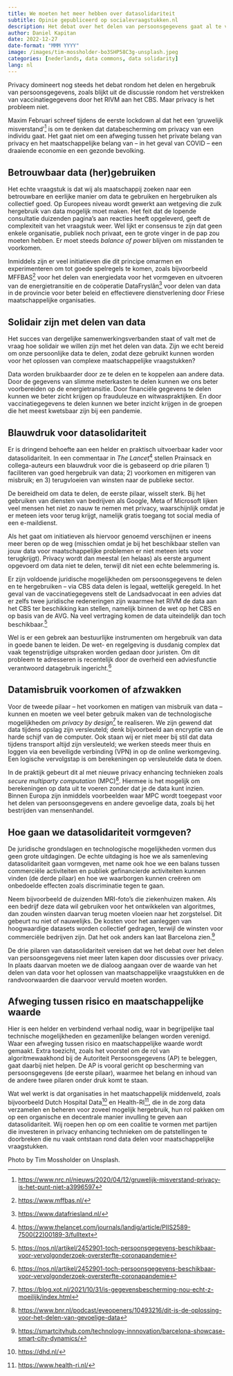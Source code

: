 ```yaml
---
title: We moeten het meer hebben over datasolidariteit
subtitle: Opinie gepubliceerd op socialevraagstukken.nl
description: Het debat over het delen van persoonsgegevens gaat al te vaak over privacy. We moeten het meer hebben over de maatschappelijke waarde van data delen, over datasolidariteit.
author: Daniel Kapitan
date: 2022-12-27
date-format: "MMM YYYY"
image: /images/tim-mossholder-bo3SHP58C3g-unsplash.jpeg
categories: [nederlands, data commons, data solidarity]
lang: nl
---
```

Privacy domineert nog steeds het debat rondom het delen en hergebruik van persoonsgegevens, zoals blijkt uit de discussie rondom het verstrekken van vaccinatiegegevens door het RIVM aan het CBS. Maar privacy is het probleem niet.

Maxim Februari schreef tijdens de eerste lockdown al dat het een ‘gruwelijk misverstand’[^1] is om te denken dat databescherming om privacy van een individu gaat. Het gaat niet om een afweging tussen het private belang van privacy en het maatschappelijke belang van – in het geval van COVID – een draaiende economie en een gezonde bevolking.

## Betrouwbaar data (her)gebruiken

Het echte vraagstuk is dat wij als maatschappij zoeken naar een betrouwbare en eerlijke manier om data te gebruiken en hergebruiken als collectief goed. Op Europees niveau wordt gewerkt aan wetgeving die zulk hergebruik van data mogelijk moet maken. Het feit dat de lopende consultatie duizenden pagina’s aan reacties heeft opgeleverd, geeft de complexiteit van het vraagstuk weer. Wel lijkt er consensus te zijn dat geen enkele organisatie, publiek noch privaat, een te grote vinger in de pap zou moeten hebben. Er moet steeds _balance of power_ blijven om misstanden te voorkomen.

Inmiddels zijn er veel initiatieven die dit principe omarmen en experimenteren om tot goede spelregels te komen, zoals bijvoorbeeld MFFBAS[^2] voor het delen van energiedata voor het vormgeven en uitvoeren van de energietransitie en de coöperatie DataFryslân[^3] voor delen van data in de provincie voor beter beleid en effectievere dienstverlening door Friese maatschappelijke organisaties.

## Solidair zijn met delen van data

Het succes van dergelijke samenwerkingsverbanden staat of valt met de vraag hoe solidair we willen zijn met het delen van data. Zijn we echt bereid om onze persoonlijke data te delen, zodat deze gebruikt kunnen worden voor het oplossen van complexe maatschappelijke vraagstukken?

Data worden bruikbaarder door ze te delen en te koppelen aan andere data. Door de gegevens van slimme meterkasten te delen kunnen we ons beter voorbereiden op de energietransitie. Door financiële gegevens te delen kunnen we beter zicht krijgen op frauduleuze en witwaspraktijken. En door vaccinatiegegevens te delen kunnen we beter inzicht krijgen in de groepen die het meest kwetsbaar zijn bij een pandemie.

## Blauwdruk voor datasolidariteit

Er is dringend behoefte aan een helder en praktisch uitvoerbaar kader voor datasolidariteit. In een commentaar in _The Lancet_[^4] stellen Prainsack en collega-auteurs een blauwdruk voor die is gebaseerd op drie pilaren 1) faciliteren van goed hergebruik van data; 2) voorkomen en mitigeren van misbruik; en 3) terugvloeien van winsten naar de publieke sector.

De bereidheid om data te delen, de eerste pilaar, wisselt sterk. Bij het gebruiken van diensten van bedrijven als Google, Meta of Microsoft lijken veel mensen het niet zo nauw te nemen met privacy, waarschijnlijk omdat je er meteen iets voor terug krijgt, namelijk gratis toegang tot social media of een e-maildienst.

Als het gaat om initiatieven als hiervoor genoemd verschijnen er ineens meer beren op de weg (misschien omdat je bij het beschikbaar stellen van jouw data voor maatschappelijke problemen er niet meteen iets voor terugkrijgt). Privacy wordt dan meestal (en helaas) als eerste argument opgevoerd om data niet te delen, terwijl dit niet een echte belemmering is.

Er zijn voldoende juridische mogelijkheden om persoonsgegevens te delen en te hergebruiken – via CBS data delen is legaal, wettelijk geregeld. In het geval van de vaccinatiegegevens stelt de Landsadvocaat in een advies dat er zelfs twee juridische redeneringen zijn waarmee het RIVM de data aan het CBS ter beschikking kan stellen, namelijk binnen de wet op het CBS en op basis van de AVG. Na veel vertraging komen de data uiteindelijk dan toch beschikbaar.[^5]

Wel is er een gebrek aan bestuurlijke instrumenten om hergebruik van data in goede banen te leiden. De wet- en regelgeving is dusdanig complex dat vaak tegenstrijdige uitspraken worden gedaan door juristen. Om dit probleem te adresseren is recentelijk door de overheid een adviesfunctie verantwoord datagebruik ingericht.[^6]

## Datamisbruik voorkomen of afzwakken

Voor de tweede pilaar – het voorkomen en matigen van misbruik van data – kunnen en moeten we veel beter gebruik maken van de technologische mogelijkheden om _privacy by design_[^7] te realiseren. We zijn gewend dat data tijdens opslag zijn versleuteld; denk bijvoorbeeld aan encryptie van de harde schijf van de computer. Ook staan wij er niet meer bij stil dat data tijdens transport altijd zijn versleuteld; we werken steeds meer thuis en loggen via een beveiligde verbinding (VPN) in op de online werkomgeving. Een logische vervolgstap is om berekeningen op versleutelde data te doen.

In de praktijk gebeurt dit al met nieuwe privacy enhancing technieken zoals _secure multiparty computation_ (MPC)[^8]. Hiermee is het mogelijk om berekeningen op data uit te voeren zonder dat je de data kunt inzien. Binnen Europa zijn inmiddels voorbeelden waar MPC wordt toegepast voor het delen van persoonsgegevens en andere gevoelige data, zoals bij het bestrijden van mensenhandel.

## Hoe gaan we datasolidariteit vormgeven?

De juridische grondslagen en technologische mogelijkheden vormen dus geen grote uitdagingen. De echte uitdaging is hoe we als samenleving datasolidariteit gaan vormgeven, met name ook hoe we een balans tussen commerciële activiteiten en publiek gefinancierde activiteiten kunnen vinden (de derde pilaar) en hoe we waarborgen kunnen creëren om onbedoelde effecten zoals discriminatie tegen te gaan.

Neem bijvoorbeeld de duizenden MRI-foto’s die ziekenhuizen maken. Als een bedrijf deze data wil gebruiken voor het ontwikkelen van algoritmes, dan zouden winsten daarvan terug moeten vloeien naar het zorgstelsel. Dit gebeurt nu niet of nauwelijks. De kosten voor het aanleggen van hoogwaardige datasets worden collectief gedragen, terwijl de winsten voor commerciële bedrijven zijn. Dat het ook anders kan laat Barcelona zien.[^9]

De drie pilaren van datasolidariteit vereisen dat we het debat over het delen van persoonsgegevens niet meer laten kapen door discussies over privacy. In plaats daarvan moeten we de dialoog aangaan over de waarde van het delen van data voor het oplossen van maatschappelijke vraagstukken en de randvoorwaarden die daarvoor vervuld moeten worden.

## Afweging tussen risico en maatschappelijke waarde

Hier is een helder en verbindend verhaal nodig, waar in begrijpelijke taal technische mogelijkheden en gezamenlijke belangen worden verenigd. Waar een afweging tussen risico en maatschappelijke waarde wordt gemaakt. Extra toezicht, zoals het voorstel om de rol van algoritmewaakhond bij de Autoriteit Persoonsgegevens (AP) te beleggen, gaat daarbij niet helpen. De AP is vooral gericht op bescherming van persoonsgegevens (de eerste pilaar), waarmee het belang en inhoud van de andere twee pilaren onder druk komt te staan.

Wat wel werkt is dat organisaties in het maatschappelijk middenveld, zoals bijvoorbeeld Dutch Hospital Data[^10] en Health-RI[^11], die in de zorg data verzamelen en beheren voor zoveel mogelijk hergebruik, hun rol pakken om op een organische en decentrale manier invulling te geven aan datasolidariteit. Wij roepen hen op om een coalitie te vormen met partijen die investeren in privacy enhancing technieken om de patstellingen te doorbreken die nu vaak ontstaan rond data delen voor maatschappelijke vraagstukken.

Photo by Tim Mossholder on Unsplash.
  

[^1]: [https://www.nrc.nl/nieuws/2020/04/12/gruwelijk-misverstand-privacy-is-het-punt-niet-a3996597](https://www.nrc.nl/nieuws/2020/04/12/gruwelijk-misverstand-privacy-is-het-punt-niet-a3996597)
[^2]: [https://www.mffbas.nl/](https://www.mffbas.nl/)
[^3]: [https://www.datafriesland.nl/](https://www.datafriesland.nl/)
[^4]: [https://www.thelancet.com/journals/landig/article/PIIS2589-7500(22)00189-3/fulltext](https://www.thelancet.com/journals/landig/article/PIIS2589-7500(22)00189-3/fulltext)
[^5]: [https://nos.nl/artikel/2452901-toch-persoonsgegevens-beschikbaar-voor-vervolgonderzoek-oversterfte-coronapandemie](https://nos.nl/artikel/2452901-toch-persoonsgegevens-beschikbaar-voor-vervolgonderzoek-oversterfte-coronapandemie)
[^6]: [https://nos.nl/artikel/2452901-toch-persoonsgegevens-beschikbaar-voor-vervolgonderzoek-oversterfte-coronapandemie](https://nos.nl/artikel/2452901-toch-persoonsgegevens-beschikbaar-voor-vervolgonderzoek-oversterfte-coronapandemie)
[^7]: [https://blog.xot.nl/2021/10/31/is-gegevensbescherming-nou-echt-z-moeilijk/index.html](https://blog.xot.nl/2021/10/31/is-gegevensbescherming-nou-echt-z-moeilijk/index.html)
[^8]: [https://www.bnr.nl/podcast/eyeopeners/10493216/dit-is-de-oplossing-voor-het-delen-van-gevoelige-data](https://www.bnr.nl/podcast/eyeopeners/10493216/dit-is-de-oplossing-voor-het-delen-van-gevoelige-data)
[^9]: [https://smartcityhub.com/technology-innnovation/barcelona-showcase-smart-city-dynamics/](https://smartcityhub.com/technology-innnovation/barcelona-showcase-smart-city-dynamics/)
[^10]: [https://dhd.nl/](https://dhd.nl/)
[^11]: [https://www.health-ri.nl/](https://www.health-ri.nl/)